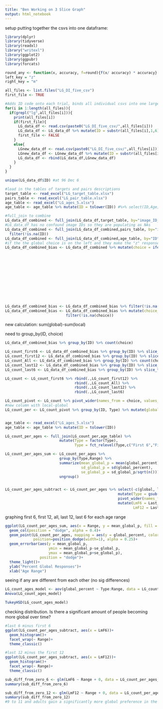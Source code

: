 ```yaml
---
title: "Ben Working on 3 Slice Graph"
output: html_notebook
---
```


setup putting together the csvs into one dataframe:
```r
library(dplyr)
library(tidyverse)
library(readxl)
library("writexl")
library(ggplot2)
library(ggpubr)
library(forcats)
```

```r
round_any <- function(x, accuracy, f=round){f(x/ accuracy) * accuracy}
left_key = "z"
right_key = "m"

all_files <- list.files("LG_DI_five_csv")
first_file <- TRUE

#Adds ID code onto each trial, binds all individual csvs into one large dataframe
for(i in 1:length(all_files)){
  if(grepl("lg",all_files[i])){
    print(all_files[i])
    if(first_file){
      LG_data_df <- read.csv(paste0("LG_DI_five_csv/",all_files[i]))
      LG_data_df <- LG_data_df %>% mutate(ID = substr(all_files[i],1,6))
      first_file <- FALSE
    }
    else{
      LGnew_data_df <- read.csv(paste0("LG_DI_five_csv/",all_files[i]))
      LGnew_data_df <- LGnew_data_df %>% mutate(ID = substr(all_files[i],1,6))
      LG_data_df <- rbind(LG_data_df,LGnew_data_df)
    }
  }
}

unique(LG_data_df$ID) #at 96 Dec 6
```

```r
#load in the tables of targets and pairs descriptions
target_table <- read_excel("LG_target_table.xlsx")
pairs_table <- read_excel("LG_pair_table.xlsx")
age_table <- read_excel("LG_ages_5.xlsx")
age_table <- age_table %>% mutate(ID = tolower(ID)) #%>% select(ID,Age,Range)

#full_join to combine
LG_data_df_combined <- full_join(LG_data_df,target_table, by="image_ID_targets")
#LG_data_df has no confound image IDs so they are populating as NAs
LG_data_df_combined <- full_join(LG_data_df_combined,pairs_table, by="image_ID_pairs")%>%
  filter(!is.na(ID))
LG_data_df_combined <- full_join(LG_data_df_combined,age_table, by="ID")
#if the the global choice is on the left and they make the "z" response, then put G in the choice column, etc
LG_data_df_combined_bias <- LG_data_df_combined %>% mutate(choice = ifelse(response_pairs == left_key &
                                                                             target_global == pair_left_global,
                                                                           "global", 
                                                                           ifelse(response_pairs == left_key &
                                                                                    target_local == pair_left_local,
                                                                                  "local",
                                                                         ifelse(response_pairs == right_key &
                                                                                  target_global == pair_right_global,
                                                                                "global",
                                                                          ifelse(response_pairs == right_key &
                                                                                    target_local == pair_right_local,
                                                                                  "local",
                                                                                 NA)))))
LG_data_df_combined_bias <- LG_data_df_combined_bias %>% filter(!is.na(choice))
LG_data_df_combined_bias <- LG_data_df_combined_bias %>% mutate(choice_number = ifelse(choice == "global", 1, 0)) %>%
                            filter(!is.na(choice))
```

new calculation: sum(global)-sum(local)

need to group_by(ID, choice)

```r
LG_data_df_combined_bias %>% group_by(ID) %>% count(choice)

LG_count_first6 <- LG_data_df_combined_bias %>% group_by(ID) %>% slice_head(n=6) %>% count(choice) %>% mutate(Type = "First 6")
LG_count_first12 <- LG_data_df_combined_bias %>% group_by(ID) %>% slice_head(n=12) %>% count(choice) %>% mutate(Type = "First 12")
LG_count_All <- LG_data_df_combined_bias %>% group_by(ID) %>% count(choice) %>% mutate(Type = "All")
LG_count_last12 <- LG_data_df_combined_bias %>% group_by(ID) %>% slice_tail(n=12) %>% count(choice) %>% mutate(Type = "Last 12")
LG_count_last6 <- LG_data_df_combined_bias %>% group_by(ID) %>% slice_tail(n=6) %>% count(choice) %>% mutate(Type = "Last 6")

LG_count <- LG_count_first6 %>% rbind(.,LG_count_first12) %>% 
                                rbind(.,LG_count_All) %>% 
                                rbind(.,LG_count_last12) %>% 
                                rbind(.,LG_count_last6)

LG_count_pivot <- LG_count %>% pivot_wider(names_from = choice, values_from = n) %>% mutate_all(~replace(., is.na(.), 0))
#new column with local-global
LG_count_per <- LG_count_pivot %>% group_by(ID, Type) %>% mutate(global_percent = global / (global+local))


age_table <- read_excel("LG_ages_5.xlsx")
age_table <- age_table %>% mutate(ID = tolower(ID))

LG_count_per_ages <- full_join(LG_count_per,age_table) %>%
                         mutate(Type = factor(Type),
                                Type = fct_relevel(Type,c("First 6","First 12","All","Last 12","Last 6")))

LG_count_per_ages_sum <- LG_count_per_ages %>% 
                         group_by(Type,Range) %>% 
                         summarize(mean_global_p = mean(global_percent),
                                   sd_global_p = sd(global_percent),
                                   se_global_p = sd_global_p/sqrt(n())) %>%
                         ungroup()


LG_count_per_ages_subtract <- LG_count_per_ages %>% select(-c(global, local)) %>% 
                                                    mutate(Type = gsub(" ","_",Type)) %>%
                                                    pivot_wider(names_from = Type, values_from = global_percent) %>%
                                                    mutate(LmF6 = Last_6 - First_6,
                                                           LmF12 = Last_12 - First_12)
```

graphing first 6, first 12, all, last 12, last 6 for each age range
```r
ggplot(LG_count_per_ages_sum, aes(x = Range, y = mean_global_p, fill = Type)) +
  geom_col(position = "dodge", alpha = 0.4)+
  geom_point(LG_count_per_ages, mapping = aes(y = global_percent, color = Type), 
             position=position_dodge(width=1), alpha = 0.25)+
  geom_errorbar(aes(y = mean_global_p, 
                    ymin = mean_global_p-se_global_p, 
                    ymax = mean_global_p+se_global_p),
                position = "dodge")+
  theme_light()+
  ylab("Percent Global Responses")+
  xlab("Age Range")
```

seeing if any are different from each other (no sig differences)
```r

LG_count_ages_model <- aov(global_percent ~ Type:Range, data = LG_count_per_ages)
Anova(LG_count_ages_model)

TukeyHSD(LG_count_ages_model)

```
checking distribution. Is there a significant amount of people becoming more global over time? 
```r
#last 6 minus first 6
ggplot(LG_count_per_ages_subtract, aes(x = LmF6))+
  geom_histogram()+
  facet_wrap(~ Range)+
  theme_classic()

#last 12 minus the first 12
ggplot(LG_count_per_ages_subtract, aes(x = LmF12))+
  geom_histogram()+
  facet_wrap(~ Range)+
  theme_classic()
```

```r
sub_diff_from_zero_6 <- glm(LmF6 ~ Range + 0, data = LG_count_per_ages_subtract)
summary(sub_diff_from_zero_6)

sub_diff_from_zero_12 <- glm(LmF12 ~ Range + 0, data = LG_count_per_ages_subtract)
summary(sub_diff_from_zero_12)
#9 to 11 and adults gain a significantly more global preference in the second half than the first half 
```



